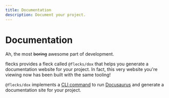 ```yaml
---
title: Documentation
description: Document your project.
---
```


# Documentation

Ah, the most ~~boring~~ awesome part of development.

flecks provides a fleck called `@flecks/dox` that helps you generate a documentation website for
your project. In fact, this very website you're viewing now has been built with the same tooling!

`@flecks/dox` implements a [CLI command](/flecks/docs/flecks/@flecks/dox/hooks#fleckscorecommands)
to run [Docusaurus](https://docusaurus.io/) and generate a documentation site for your project.
